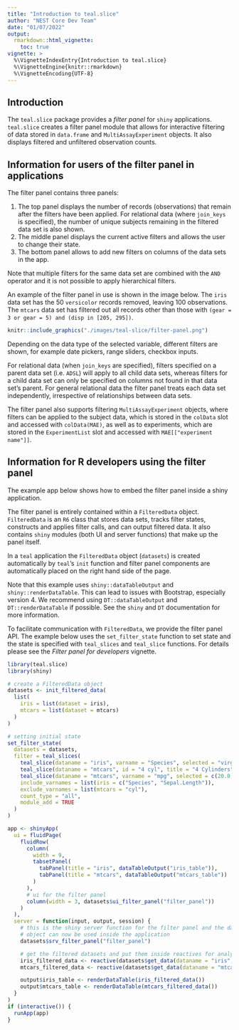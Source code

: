 ```yaml
---
title: "Introduction to teal.slice"
author: "NEST Core Dev Team"
date: "01/07/2022"
output: 
  rmarkdown::html_vignette:
    toc: true
vignette: >
  %\VignetteIndexEntry{Introduction to teal.slice}
  %\VignetteEngine{knitr::rmarkdown}
  %\VignetteEncoding{UTF-8}
---
```


## Introduction

The `teal.slice` package provides a *filter panel* for `shiny` applications. 
`teal.slice` creates a filter panel module that allows for interactive filtering of data stored in `data.frame` and `MultiAssayExperiment` objects. 
It also displays filtered and unfiltered observation counts.

## Information for users of the filter panel in applications

The filter panel contains three panels:

1) The top panel displays the number of records (observations) that remain after the filters have been applied.
For relational data (where `join_keys` is specified), the number of unique subjects remaining in the filtered data set is also shown. 
2) The middle panel displays the current active filters and allows the user to change their state.
3) The bottom panel allows to add new filters on columns of the data sets in the app.

Note that multiple filters for the same data set are combined with the `AND` operator and it is not possible to apply hierarchical filters.

An example of the filter panel in use is shown in the image below. 
The `iris` data set has the 50 `versicolor` records removed, leaving 100 observations. 
The `mtcars` data set has filtered out all records other than those with `(gear = 3 or gear = 5) and (disp in [205, 295])`.  

```r
knitr::include_graphics("./images/teal-slice/filter-panel.png")
```

Depending on the data type of the selected variable, different filters are shown, for example date pickers, range sliders, checkbox inputs.

For relational data (when `join_keys` are specified), filters specified on a parent data set (i.e. `ADSL`) will apply to all child data sets, whereas filters for a child data set can only be specified on columns not found in that data set's parent. 
For general relational data the filter panel treats each data set independently, irrespective of relationships between data sets.

The filter panel also supports filtering `MultiAssayExperiment` objects, where filters can be applied to the subject data, which is stored in the `colData` slot and accessed with `colData(MAE)`, as well as to experiments, which are stored in the `ExperimentList` slot and accessed with `MAE[["experiment name"]]`.


## Information for R developers using the filter panel

The example app below shows how to embed the filter panel inside a shiny application.

The filter panel is entirely contained within a `FilteredData` object. 
`FilteredData` is an `R6` class that stores data sets, tracks filter states, constructs and applies filter calls, and can output filtered data. 
It also contains `shiny` modules (both UI and server functions) that make up the panel itself.

In a `teal` application the `FilteredData` object (`datasets`) is created automatically by `teal`'s `init` function and filter panel components are automatically placed on the right hand side of the page.

Note that this example uses `shiny::dataTableOutput` and `shiny::renderDataTable`. 
This can lead to issues with Bootstrap, especially version 4.
We recommend using `DT::dataTableOutput` and `DT::renderDataTable` if possible. See the `shiny` and `DT` documentation for more information.

To facilitate communication with `FilteredData`, we provide the filter panel API. 
The example below uses the `set_filter_state` function to set state and the state is specified with `teal_slices` and `teal_slice` functions. 
For details please see the *Filter panel for developers* vignette.

```r
library(teal.slice)
library(shiny)

# create a FilteredData object
datasets <- init_filtered_data(
  list(
    iris = list(dataset = iris),
    mtcars = list(dataset = mtcars)
  )
)

# setting initial state
set_filter_state(
  datasets = datasets,
  filter = teal_slices(
    teal_slice(dataname = "iris", varname = "Species", selected = "virginica", keep_na = FALSE),
    teal_slice(dataname = "mtcars", id = "4 cyl", title = "4 Cylinders", expr = "cyl == 4"),
    teal_slice(dataname = "mtcars", varname = "mpg", selected = c(20.0, 25.0), keep_na = FALSE, keep_inf = FALSE),
    include_varnames = list(iris = c("Species", "Sepal.Length")),
    exclude_varnames = list(mtcars = "cyl"),
    count_type = "all",
    module_add = TRUE
  )
)

app <- shinyApp(
  ui = fluidPage(
    fluidRow(
      column(
        width = 9,
        tabsetPanel(
          tabPanel(title = "iris", dataTableOutput("iris_table")),
          tabPanel(title = "mtcars", dataTableOutput("mtcars_table"))
        )
      ),
      # ui for the filter panel
      column(width = 3, datasets$ui_filter_panel("filter_panel"))
    )
  ),
  server = function(input, output, session) {
    # this is the shiny server function for the filter panel and the datasets
    # object can now be used inside the application
    datasets$srv_filter_panel("filter_panel")

    # get the filtered datasets and put them inside reactives for analysis
    iris_filtered_data <- reactive(datasets$get_data(dataname = "iris", filtered = TRUE))
    mtcars_filtered_data <- reactive(datasets$get_data(dataname = "mtcars", filtered = TRUE))

    output$iris_table <- renderDataTable(iris_filtered_data())
    output$mtcars_table <- renderDataTable(mtcars_filtered_data())
  }
)
if (interactive()) {
  runApp(app)
}
```

